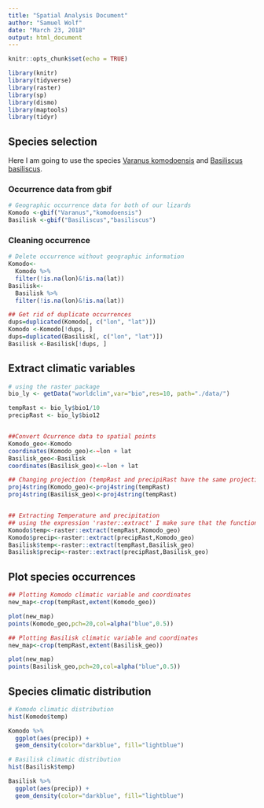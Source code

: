 ```yaml
---
title: "Spatial Analysis Document"
author: "Samuel Wolf"
date: "March 23, 2018"
output: html_document
---
```


```r
knitr::opts_chunk$set(echo = TRUE)
```


```r
library(knitr)
library(tidyverse)
library(raster)
library(sp)
library(dismo)
library(maptools)
library(tidyr)
```


## Species selection
Here I am going to use the species [Varanus komodoensis](https://en.wikipedia.org/wiki/Komodo_dragon) and [Basiliscus basiliscus](https://en.wikipedia.org/wiki/Common_basilisk). 


### Occurrence data from gbif
```r
# Geographic occurrence data for both of our lizards
Komodo <-gbif("Varanus","komodoensis")
Basilisk <-gbif("Basiliscus","basiliscus")
```

### Cleaning occurrence
```r
# Delete occurrence without geographic information
Komodo<-
  Komodo %>% 
  filter(!is.na(lon)&!is.na(lat))
Basilisk<-
  Basilisk %>% 
  filter(!is.na(lon)&!is.na(lat))

## Get rid of duplicate occurrences
dups=duplicated(Komodo[, c("lon", "lat")])
Komodo <-Komodo[!dups, ]
dups=duplicated(Basilisk[, c("lon", "lat")])
Basilisk <-Basilisk[!dups, ]
```

## Extract climatic variables
```r
# using the raster package
bio_ly <- getData("worldclim",var="bio",res=10, path="./data/")

tempRast <- bio_ly$bio1/10
precipRast <- bio_ly$bio12


##Convert Ocurrence data to spatial points 
Komodo_geo<-Komodo
coordinates(Komodo_geo)<-~lon + lat
Basilisk_geo<-Basilisk
coordinates(Basilisk_geo)<-~lon + lat

## Changing projection (tempRast and precipiRast have the same projection)
proj4string(Komodo_geo)<-proj4string(tempRast)
proj4string(Basilisk_geo)<-proj4string(tempRast)


## Extracting Temperature and precipitation
## using the expression 'raster::extract' I make sure that the function that I am calling is from the raster package. Extract as a function is also found in the tidyr package.
Komodo$temp<-raster::extract(tempRast,Komodo_geo)
Komodo$precip<-raster::extract(precipRast,Komodo_geo)
Basilisk$temp<-raster::extract(tempRast,Basilisk_geo)
Basilisk$precip<-raster::extract(precipRast,Basilisk_geo)
```


## Plot species occurrences

```r
## Plotting Komodo climatic variable and coordinates
new_map<-crop(tempRast,extent(Komodo_geo))

plot(new_map)
points(Komodo_geo,pch=20,col=alpha("blue",0.5))
```
```r
## Plotting Basilisk climatic variable and coordinates
new_map<-crop(tempRast,extent(Basilisk_geo))

plot(new_map)
points(Basilisk_geo,pch=20,col=alpha("blue",0.5))
```


## Species climatic distribution

```r
# Komodo climatic distribution
hist(Komodo$temp)

Komodo %>% 
  ggplot(aes(precip)) +
  geom_density(color="darkblue", fill="lightblue")
```


```r
# Basilisk climatic distribution
hist(Basilisk$temp)

Basilisk %>% 
  ggplot(aes(precip)) +
  geom_density(color="darkblue", fill="lightblue")
```